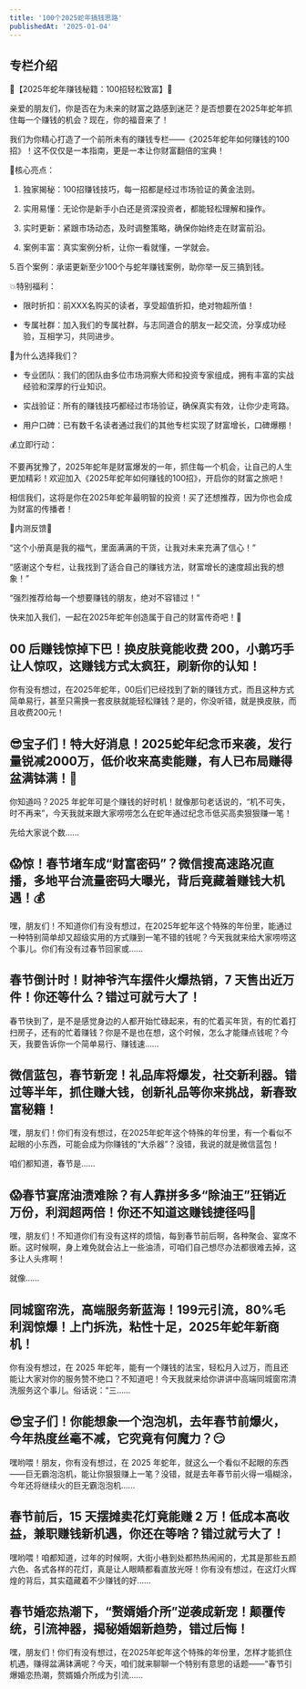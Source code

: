 ```yaml
---
title: '100个2025蛇年搞钱思路'
publishedAt: '2025-01-04'
---
```


## 专栏介绍




🌟【2025年蛇年赚钱秘籍：100招轻松致富】🌟

亲爱的朋友们，你是否在为未来的财富之路感到迷茫？是否想要在2025年蛇年抓住每一个赚钱的机会？现在，你的福音来了！

我们为你精心打造了一个前所未有的赚钱专栏——《2025年蛇年如何赚钱的100招》！这不仅仅是一本指南，更是一本让你财富翻倍的宝典！




🎯核心亮点：

1. 独家揭秘：100招赚钱技巧，每一招都是经过市场验证的黄金法则。

2. 实用易懂：无论你是新手小白还是资深投资者，都能轻松理解和操作。

3. 实时更新：紧跟市场动态，及时调整策略，确保你始终走在财富前沿。

4. 案例丰富：真实案例分析，让你一看就懂，一学就会。

5.百个案例：承诺更新至少100个与蛇年赚钱案例，助你举一反三搞到钱。




💥特别福利：

- 限时折扣：前XXX名购买的读者，享受超值折扣，绝对物超所值！

- 专属社群：加入我们的专属社群，与志同道合的朋友一起交流，分享成功经验，互相学习，共同进步。




🌈为什么选择我们？

- 专业团队：我们的团队由多位市场洞察大师和投资专家组成，拥有丰富的实战经验和深厚的行业知识。

- 实战验证：所有的赚钱技巧都经过市场验证，确保真实有效，让你少走弯路。

- 用户口碑：已有数千名读者通过我们的其他专栏实现了财富增长，口碑爆棚！




💰立即行动：

不要再犹豫了，2025年蛇年是财富爆发的一年，抓住每一个机会，让自己的人生更加精彩！欢迎加入《2025年蛇年如何赚钱的100招》，开启你的财富之旅吧！




相信我们，这将是你在2025年蛇年最明智的投资！买了还想推荐，因为你也会成为财富的传播者！




🌟内测反馈🌟

“这个小册真是我的福气，里面满满的干货，让我对未来充满了信心！”

“感谢这个专栏，让我找到了适合自己的赚钱方法，财富增长的速度超出我的想象！”

“强烈推荐给每一个想要赚钱的朋友，绝对不容错过！”




快来加入我们，一起在2025年蛇年创造属于自己的财富传奇吧！💪






## 00 后赚钱惊掉下巴！换皮肤竟能收费 200，小鹅巧手让人惊叹，这赚钱方式太疯狂，刷新你的认知！



你有没有想过，在2025年蛇年，00后们已经找到了新的赚钱方式，而且这种方式简单易行，甚至只需换一套皮肤就能轻松赚钱？是的，你没听错，就是换皮肤，而且收费200元！

## 😎宝子们！特大好消息！2025蛇年纪念币来袭，发行量锐减2000万，低价收来高卖能赚，有人已布局赚得盆满钵满！💸



你知道吗？2025 年蛇年可是个赚钱的好时机！就像那句老话说的，“机不可失，时不再来”，今天我就来跟大家唠唠怎么在蛇年通过纪念币低买高卖狠狠赚一笔！

先给大家说个数......

## 😱惊！春节堵车成“财富密码”？微信搜高速路况直播，多地平台流量密码大曝光，背后竟藏着赚钱大机遇！💰



嘿，朋友们！不知道你们有没有想过，在2025年蛇年这个特殊的年份里，能通过一种特别简单却又超级实用的方式赚到一笔不错的钱呢？今天我就来给大家唠唠这个事儿。你们有没有过春节回家或......

## 春节倒计时！财神爷汽车摆件火爆热销，7 天售出近万件！你还等什么？错过可就亏大了！



春节快到了，是不是感觉身边的人都开始忙碌起来，有的忙着买年货，有的忙着打扫房子，还有的忙着赚钱？你是不是也在想，这个时候，怎么才能赚点钱呢？今天，我要告诉你一个简单易行、赚钱速......

## 微信蓝包，春节新宠！礼品库将爆发，社交新利器。错过等半年，抓住赚大钱，创新礼品等你来挑战，新春致富秘籍！



嘿，朋友们！你们有没有想过，在2025年蛇年这个特殊的年份里，有一个看似不起眼的小东西，可能会成为你赚钱的“大杀器”？没错，我说的就是微信蓝包！

咱们都知道，春节是......

## 😱春节宴席油渍难除？有人靠拼多多“除油王”狂销近万份，利润超两倍！你还不知道这赚钱捷径吗🧐



嘿，朋友们！不知道你们有没有这样的烦恼，每到春节前后啊，各种聚会、宴席不断。这时候啊，身上难免就会沾上一些油渍，可咱们自己想尽办法都很难去掉，这多让人头疼啊！

就像......

## 同城窗帘洗，高端服务新蓝海！199元引流，80%毛利润惊爆！上门拆洗，粘性十足，2025年蛇年新商机！



你有没有想过，在 2025 年蛇年，能有一个赚钱的法宝，轻松月入过万，而且还能让大家对你的服务赞不绝口？不知道吧！今天我就来给你讲讲中高端同城窗帘清洗服务这个事儿。俗话说：“三......

## 😎宝子们！你能想象一个泡泡机，去年春节前爆火，今年热度丝毫不减，它究竟有何魔力？😏



嘿哟喂！朋友，你有没有想过，在 2025 年蛇年，就这么一个看似不起眼的东西——巨无霸泡泡机，能让你狠狠赚上一笔？没错，就是去年春节前火得一塌糊涂，今年还将继续火的巨无霸泡泡机......

## 春节前后，15 天摆摊卖花灯竟能赚 2 万！低成本高收益，兼职赚钱新机遇，你还在等啥？错过就亏大了！



嘿哟喂！咱都知道，过年的时候啊，大街小巷到处都热热闹闹的，尤其是那些五颜六色、各式各样的花灯，真是让人眼睛都看直放光呀！你有没有想过，在这灯火辉煌的背后，其实蕴藏着不少赚钱的好......

## 春节婚恋热潮下，“赘婿婚介所”逆袭成新宠！颠覆传统，引流神器，揭秘婚姻新趋势，错过后悔！



嘿，朋友们！你们有没有想过，在2025年蛇年这个特殊的年份里，怎样才能抓住机遇，赚得盆满钵满呢？今天，咱们就来聊聊一个特别有意思的话题——“春节引爆婚恋热潮，赘婿婚介所成为引流......

